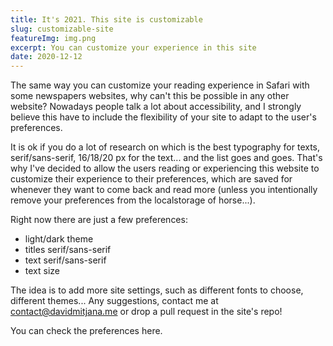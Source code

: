 ```yaml
---
title: It's 2021. This site is customizable
slug: customizable-site
featureImg: img.png
excerpt: You can customize your experience in this site
date: 2020-12-12
---
```


The same way you can customize your reading experience in Safari with some newspapers websites, why can't this be possible in any other website?
Nowadays people talk a lot about accessibility, and I strongly believe this have to include the flexibility of your site to adapt to the user's preferences.

It is ok if you do a lot of research on which is the best typography for texts, serif/sans-serif, 16/18/20 px for the text... and the list goes and goes. 
That's why I've decided to allow the users reading or experiencing this website to customize their experience to their preferences, which are saved for whenever they want to 
come back and read more (unless you intentionally remove your preferences from the localstorage of horse...).

Right now there are just a few preferences:
- light/dark theme
- titles serif/sans-serif
- text serif/sans-serif
- text size

The idea is to add more site settings, such as different fonts to choose, different themes... Any suggestions, contact me at contact@davidmitjana.me
or drop a pull request in the <OuterLink href="https://github.com/mitji/davidmitjana.me/pulls" target="_blank" rel="noreferrer">site's repo!</OuterLink>


You can check the preferences <InnerLink to="/settings">here</InnerLink>.